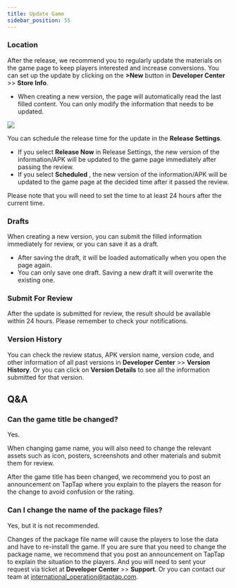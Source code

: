 ```yaml
---
title: Update Game
sidebar_position: 55
---
```



### Location

After the release, we recommend you to regularly update the materials on the game page to keep players interested and increase conversions. You can set up the update by clicking on the **<Blue>>New</Blue>** button in **<Blue>Developer Center</Blue>** >> **<Blue>Store Info</Blue>**.

- When creating a new version, the page will automatically read the last filled content. You can only modify the information that needs to be updated.

![](/img/DC-v2/update-V2en-1.png)

You can schedule the release time for the update in the **<Blue>Release Settings</Blue>**.

- If you select **<Blue>Release Now</Blue>** in Release Settings, the new version of the information/APK will be updated to the game page immediately after passing the review.
- If you select **<Blue>Scheduled</Blue>** , the new version of the information/APK will be updated to the game page at the decided time after it passed the review.

Please note that you will need to set the time to at least 24 hours after the current time.

### Drafts

When creating a new version, you can submit the filled information immediately for review, or you can save it as a draft.

- After saving the draft, it will be loaded automatically when you open the page again.
- You can only save one draft. Saving a new draft it will overwrite the existing one.

### Submit For Review

After the update is submitted for review, the result should be available within 24 hours. Please remember to check your notifications.

### Version History

You can check the review status, APK version name, version code, and other information of all past versions in **<Blue>Developer Center</Blue>** >> **<Blue>Version History</Blue>**. Or you can click on **<Blue>Version Details</Blue>** to see all the information submitted for that version.

## Q&A

### Can the game title be changed?

Yes.

When changing game name, you will also need to change the relevant assets such as icon, posters, screenshots and other materials and submit them for review.

After the game title has been changed, we recommend you to post an announcement on TapTap where you explain to the players the reason for the change to avoid confusion or the rating.

### Can I change the name of the package files?

Yes, but it is not recommended.

Changes of the package file name will cause the players to lose the data and have to re-install the game. If you are sure that you need to change the package name, we recommend that you post an announcement on TapTap to explain the situation to the players. And you will need to sent your request via ticket at **<Blue>Developer Center</Blue>** >> **<Blue>Support</Blue>**. Or you can contact our team at [international_operation@taptap.com](mailto:international_operation@taptap.com).
